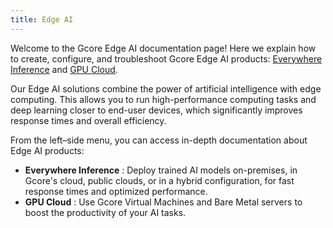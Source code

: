 ---
title: Edge AI
---

Welcome to the Gcore Edge AI documentation page! Here we explain how to create, configure, and troubleshoot Gcore Edge AI products: [Everywhere Inference](https://gcore.com/everywhere-inference) and [GPU Cloud](https://gcore.com/cloud/ai-gpu). 

Our Edge AI solutions combine the power of artificial intelligence with edge computing. This allows you to run high-performance computing tasks and deep learning closer to end-user devices, which significantly improves response times and overall efficiency. 

From the left–side menu, you can access in-depth documentation about Edge AI products: 

  * **Everywhere Inference** : Deploy trained AI models on-premises, in Gcore's cloud, public clouds, or in a hybrid configuration, for fast response times and optimized performance.
  * **GPU Cloud** : Use Gcore Virtual Machines and Bare Metal servers to boost the productivity of your AI tasks.